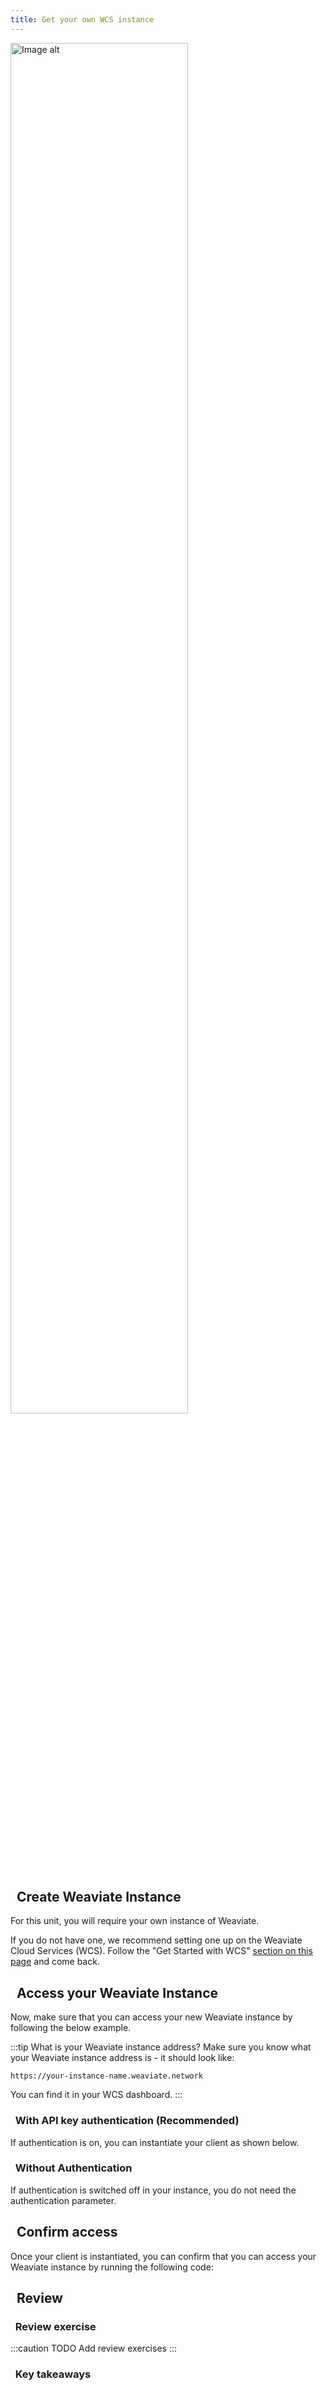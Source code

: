 ```yaml
---
title: Get your own WCS instance
---
```




<img src={imageUrl} alt="Image alt" width="75%"/>

## <i class="fa-solid fa-square-chevron-right"></i>&nbsp;&nbsp;Create Weaviate Instance

For this unit, you will require your own instance of Weaviate.

If you do not have one, we recommend setting one up on the Weaviate Cloud Services (WCS). Follow the "Get Started with WCS" [section on this page](../101_hello_weaviate/40_set_up.mdx#get-started-with-wcs) and come back.

## <i class="fa-solid fa-square-chevron-right"></i>&nbsp;&nbsp;Access your Weaviate Instance

Now, make sure that you can access your new Weaviate instance by following the below example.

:::tip What is your Weaviate instance address?
Make sure you know what your Weaviate instance address is - it should look like:
```
https://your-instance-name.weaviate.network
```
You can find it in your WCS dashboard.
:::

### <i class="fa-solid fa-code"></i>&nbsp;&nbsp;With API key authentication (Recommended)

If authentication is on, you can instantiate your client as shown below.

<Tabs groupId="languages">
<TabItem value="py" label="Python">

<FilteredTextBlock
  text={PythonCodeExample}
  startMarker="# ===== Instantiate Weaviate client w/ auth config ====="
  endMarker="# ===== END Instantiate Weaviate client w/ auth config ====="
  language="py"
/>

</TabItem>
</Tabs>

### <i class="fa-solid fa-code"></i>&nbsp;&nbsp;Without Authentication

If authentication is switched off in your instance, you do not need the authentication parameter.

<Tabs groupId="languages">
<TabItem value="py" label="Python">

<FilteredTextBlock
  text={PythonCodeExample}
  startMarker="# ===== Instantiate Weaviate client w/o auth ====="
  endMarker="# ===== END Instantiate Weaviate client w/o auth ====="
  language="py"
/>

</TabItem>
</Tabs>

## <i class="fa-solid fa-square-chevron-right"></i>&nbsp;&nbsp;Confirm access

Once your client is instantiated, you can confirm that you can access your Weaviate instance by running the following code:

<Tabs groupId="languages">
<TabItem value="py" label="Python">

<FilteredTextBlock
  text={PythonCodeExample}
  startMarker="# ===== Confirm that the client can access the instance ====="
  endMarker="# ===== END Confirm that the client can access the instance ====="
  language="py"
/>

</TabItem>
</Tabs>

## <i class="fa-solid fa-square-chevron-right"></i>&nbsp;&nbsp;Review

### <i class="fa-solid fa-pen-to-square"></i>&nbsp;&nbsp;Review exercise

:::caution TODO
Add review exercises
:::

### <i class="fa-solid fa-lightbulb-on"></i>&nbsp;&nbsp;Key takeaways


<GiscusDocComment />
